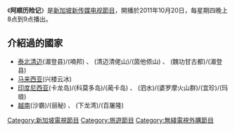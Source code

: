 {{unreferenced|time=2020-05-03T00:56:18+00:00}}
{{电视节目信息框
| 名称       = 阿顺历险记
| 图片       = 
| 图说       = 
| 类型       = 旅遊冒險
| 导演       = 
| 主持       = [[李铭顺|李铭顺]]
| 旁白       = [[李铭顺|李铭顺]]
| 国家       = {{Flagicon|Singapore}} [[新加坡|新加坡]]
| 语言       = [[华语|华语]]
| 集数       = 8 集
| 执行制作   = 
| 制片人     = 
| 监制       = 
| 副制片人   = 
| 共同制片人 = 
| 编审       = 
| 剪辑       = 
| 外景       = 世界各地
| 机位       = 
| 每集长     = 60分鐘（含廣告）
| 频道       = [[新传媒U频道|新传媒U频道]]
| 视频制式   = 
| 音频制式   = 
| 首播国家   = [[新加坡|新加坡]]
| 开始       = 2011年10月20日
| 结束       =？
| 官方网站   = http://entertainment.xin.msn.com/zh/tv/channel-u/programmes/adventures-of-chris/default.aspx
}}

《'''阿顺历险记'''》是[[新加坡|新加坡]][[新传媒电视|新传媒电视]][[電視節目|節目]]，開播於2011年10月20日，每星期四晚上8点到9点播出。

==介紹過的國家==
*[[泰北|泰北]][[清迈|清迈]](湄登县)/(喃邦) 、 (清迈清佬山)/(茵他侬山) 、 (魏功甘古都)/(湄登县)
*[[马来西亚|马来西亚]](兴楼云冰)
*[[印度尼西亚|印度尼西亚]](卡龙岛)/(科莫多岛)/(蔺卡岛) 、 (泗水)/(婆罗摩火山群)/(宜珍)/(玛琅)
*[[越南|越南]](沙霸)/(丽秘) 、 (下龙湾)/(百屠隆)

[[Category:新加坡電視節目|Category:新加坡電視節目]]
[[Category:旅遊節目|Category:旅遊節目]]
[[Category:無綫電視外購節目|Category:無綫電視外購節目]]